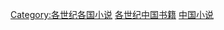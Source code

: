 {{Container category}}

[[Category:各世纪各国小说|Category:各世纪各国小说]]
[[Category:各世纪中国书籍|]]
[[Category:中国小说|]]